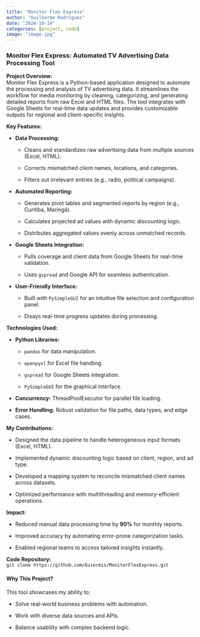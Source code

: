 ```yaml
---
title: "Monitor Flex Express"
author: "Guilherme Rodrigues"
date: "2024-10-14"
categories: [project, code]
image: "image.jpg"
---
```


### **Monitor Flex Express: Automated TV Advertising Data Processing Tool**

**Project Overview:**\
Monitor Flex Express is a Python-based application designed to automate the processing and analysis of TV advertising data. It streamlines the workflow for media monitoring by cleaning, categorizing, and generating detailed reports from raw Excel and HTML files. The tool integrates with Google Sheets for real-time data updates and provides customizable outputs for regional and client-specific insights.

**Key Features:**

-   **Data Processing:**

    -   Cleans and standardizes raw advertising data from multiple sources (Excel, HTML).

    -   Corrects mismatched client names, locations, and categories.

    -   Filters out irrelevant entries (e.g., radio, political campaigns).

-   **Automated Reporting:**

    -   Generates pivot tables and segmented reports by region (e.g., Curitiba, Maringá).

    -   Calculates projected ad values with dynamic discounting logic.

    -   Distributes aggregated values evenly across unmatched records.

-   **Google Sheets Integration:**

    -   Pulls coverage and client data from Google Sheets for real-time validation.

    -   Uses `gspread` and Google API for seamless authentication.

-   **User-Friendly Interface:**

    -   Built with `PySimpleGUI` for an intuitive file selection and configuration panel.

    -   Disays real-time progress updates during processing.

**Technologies Used:**

-   **Python Libraries:**

    -   `pandas` for data manipulation.

    -   `openpyxl` for Excel file handling.

    -   `gspread` for Google Sheets integration.

    -   `PySimpleGUI` for the graphical interface.

-   **Concurrency:** ThreadPoolExecutor for parallel file loading.

-   **Error Handling:** Robust validation for file paths, data types, and edge cases.

**My Contributions:**

-   Designed the data pipeline to handle heterogeneous input formats (Excel, HTML).

-   Implemented dynamic discounting logic based on client, region, and ad type.

-   Developed a mapping system to reconcile mismatched client names across datasets.

-   Optimized performance with multithreading and memory-efficient operations.

**Impact:**

-   Reduced manual data processing time by **90%** for monthly reports.

-   Improved accuracy by automating error-prone categorization tasks.

-   Enabled regional teams to access tailored insights instantly.

**Code Repository:**\
`git clone https://github.com/Guiermis/MonitorFlexExpress.git`

#### **Why This Project?**

This tool showcases my ability to:

-   Solve real-world business problems with automation.

-   Work with diverse data sources and APIs.

-   Balance usability with complex backend logic.

